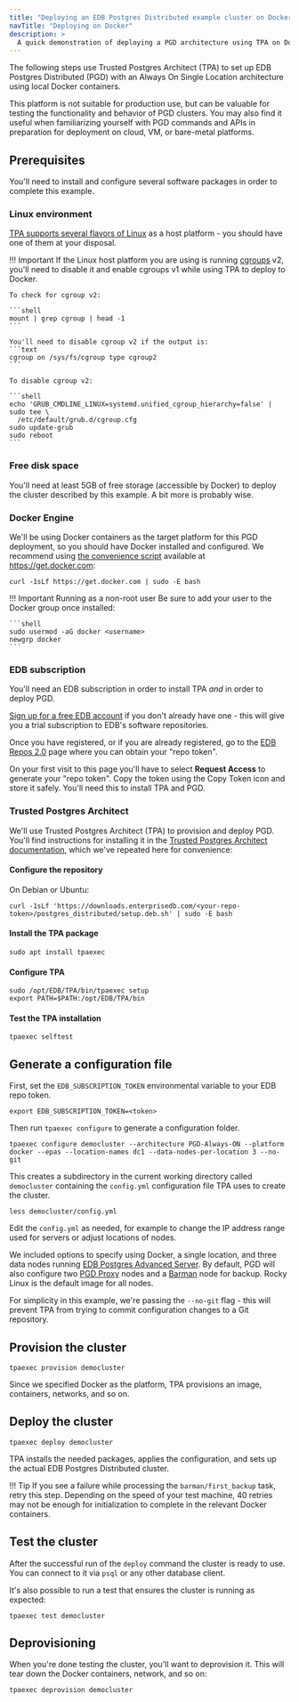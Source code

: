 ```yaml
---
title: "Deploying an EDB Postgres Distributed example cluster on Docker"
navTitle: "Deploying on Docker"
description: >
  A quick demonstration of deploying a PGD architecture using TPA on Docker
---
```



The following steps use Trusted Postgres Architect (TPA) to set up EDB Postgres Distributed (PGD) with an Always On Single Location
architecture using local Docker containers. 

This platform is not suitable for production use, but can be valuable for testing the functionality and behavior of PGD clusters. You may also find it useful when familiarizing yourself with PGD commands and APIs in preparation for deployment on cloud, VM, or bare-metal platforms. 

## Prerequisites

You'll need to install and configure several software packages in order to complete this example. 

### Linux environment

[TPA supports several flavors of Linux](/tpa/latest/INSTALL/) as a host platform - you should have one of them at your disposal.

!!! Important
    If the Linux host platform you are using is running [cgroups](https://en.wikipedia.org/wiki/Cgroups) v2, you'll need to disable it and enable cgroups v1 while using TPA to deploy to Docker. 
    
    To check for cgroup v2:

    ```shell
    mount | grep cgroup | head -1
    ```

    You'll need to disable cgroup v2 if the output is:
    ```text
    cgroup on /sys/fs/cgroup type cgroup2
    ```

    To disable cgroup v2:

    ```shell
    echo 'GRUB_CMDLINE_LINUX=systemd.unified_cgroup_hierarchy=false' | sudo tee \
      /etc/default/grub.d/cgroup.cfg
    sudo update-grub
    sudo reboot    
    ```

### Free disk space

You'll need at least 5GB of free storage (accessible by Docker) to deploy the cluster described by this example. A bit more is probably wise.

### Docker Engine

We'll be using Docker containers as the target platform for this PGD deployment, so you should have Docker installed and configured. We recommend using [the convenience script](https://docs.docker.com/engine/install/debian/#install-using-the-convenience-script) available at https://get.docker.com:

```shell
curl -1sLf https://get.docker.com | sudo -E bash
```

!!! Important Running as a non-root user
    Be sure to add your user to the Docker group once installed:

    ```shell
    sudo usermod -aG docker <username>
    newgrp docker
    ```

### EDB subscription

You'll need an EDB subscription in order to install TPA *and* in order to deploy PGD. 

[Sign up for a free EDB account](https://www.enterprisedb.com/accounts/register) if you don't already have one - this will give you a trial subscription to EDB's software repositories. 

Once you have registered, or if you are already registered, go to the [EDB Repos 2.0](https://www.enterprisedb.com/repos-downloads) page where you can obtain your "repo token". 

On your first visit to this page you'll have to select **Request Access** to generate your "repo token". Copy the token using the Copy Token icon and store it safely. You'll need this to install TPA and PGD.

### Trusted Postgres Architect

We'll use Trusted Postgres Architect (TPA) to provision and deploy PGD. You'll find instructions for installing it in the [Trusted Postgres Architect documentation](/tpa/latest/INSTALL/), which we've repeated here for convenience:

#### Configure the repository

On Debian or Ubuntu: 

```shell
curl -1sLf 'https://downloads.enterprisedb.com/<your-repo-token>/postgres_distributed/setup.deb.sh' | sudo -E bash
``` 

#### Install the TPA package

```shell
sudo apt install tpaexec
```

#### Configure TPA

```shell
sudo /opt/EDB/TPA/bin/tpaexec setup
export PATH=$PATH:/opt/EDB/TPA/bin
```

#### Test the TPA installation

```shell
tpaexec selftest
```

## Generate a configuration file

First, set the `EDB_SUBSCRIPTION_TOKEN` environmental variable to your EDB repo token.

```shell
export EDB_SUBSCRIPTION_TOKEN=<token>
```

Then run `tpaexec configure` to generate a configuration folder.

```shell
tpaexec configure democluster --architecture PGD-Always-ON --platform docker --epas --location-names dc1 --data-nodes-per-location 3 --no-git
```

This creates a subdirectory in the current working directory called `democluster` containing the `config.yml` configuration file TPA uses to create the cluster.

```shell
less democluster/config.yml
```

Edit the `config.yml` as needed, for example to change the IP address range used for servers or adjust locations of nodes.

We included options to specify using Docker, a single location, and three data nodes running [EDB Postgres Advanced Server](/epas/latest/). By default, PGD will also configure two [PGD Proxy](routing/proxy/) nodes and a [Barman](backup#physical-backup) node for backup. Rocky Linux is the default image for all nodes.

For simplicity in this example, we're passing the `--no-git` flag - this will prevent TPA from trying to commit configuration changes to a Git repository. 


## Provision the cluster
   
```shell
tpaexec provision democluster
```

Since we specified Docker as the platform, TPA provisions an image, containers, networks, and so on.

## Deploy the cluster

```shell
tpaexec deploy democluster
```

TPA installs the needed packages, applies the configuration, and sets up the actual EDB Postgres Distributed cluster.

!!! Tip
    If you see a failure while processing the `barman/first_backup` task, retry this step. Depending on the speed of your test machine, 40 retries may not be enough for initialization to complete in the relevant Docker containers. 
   
## Test the cluster
   
After the successful run of the `deploy` command the cluster is ready to use. You can connect to it via `psql` or any other database client.

It's also possible to run a test that ensures the cluster is running as expected:

```shell
tpaexec test democluster
```


## Deprovisioning

When you're done testing the cluster, you'll want to deprovision it. This will tear down the Docker containers, network, and so on:

```shell
tpaexec deprovision democluster
```
